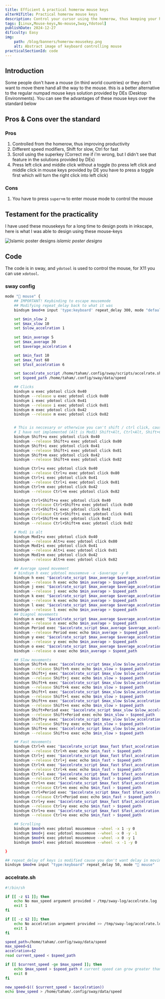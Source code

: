 ```yaml
---
title: Efficient & practical homerow mouse keys
alterH1Title: Practical homerow mouse keys
description: Control your cursor using the homerow, thus keeping your hands where they need to be.
tags: [Linux,Mouse-keys,No-mouse,Sway,Ydotool]
publishDate: 2024-12-27
dificulty: Easy
img:
    path: /blog/banners/homerow-mousekey.png
    alt: Abstract image of keyboard controlling mouse
practicalSectionId: code
---
```



## Introduction
Some people don't have a mouse (in third world countries) or they don't want to move there hand all the way to the mouse. this is a better alternative to the regular numpad mouse keys solution provided by DEs (Desktop Environments). You can see the advantages of these mouse keys over the standard below

## Pros & Cons over the standard

### Pros

1. Controlled from the homerow, thus improving productivity
2. Different speed modifiers, Shift for slow, Ctrl for fast
3. Scroll using the superkey (Correct me if i'm wrong, but I didn't see that feature in the solutions provided by DEs)
4. Press left click and middle click without a toggle (to press left click and middle click in mouse keys provided by DE you have to press a toggle first which will turn the right click into left click)

### Cons

1. You have to press `super+m` to enter mouse mode to control the mouse

## Testament for the practicality

I have used these mousekeys for a long time to design posts in inkscape, here is what I was able to design using these mouse-keys

![Islamic poster designs](../images/homerow-mousekeys/islamic-poster-designs.png)
*islamic poster designs*

## Code
The code is in sway, and `ydotool` is used to control the mouse, for X11 you can use `xdotool`.

### sway config
```bash
mode " mouse" {
    ## IMPORTANT! Keybinding to escape mousemode
    ## Modifying repeat_delay back to what it was
    bindsym $mod+m input 'type:keyboard' repeat_delay 300, mode "default"

    set $min_slow 2
    set $max_slow 10
    set $slow_accelration 1
   
    set $min_average 5
    set $max_average 30
    set $average_accelration 4

    set $min_fast 10
    set $max_fast 60
    set $fast_accelration 6

    set $accelrate_script /home/taham/.config/sway/scripts/accelrate.sh
    set $speed_path /home/taham/.config/sway/data/speed

    ## Clicks
    bindsym u exec ydotool click 0x40
    bindsym --release u exec ydotool click 0x80
    bindsym i exec ydotool click 0x41
    bindsym --release i exec ydotool click 0x81
    bindsym m exec ydotool click 0x42
    bindsym --release m exec ydotool click 0x82


    # This is neccesary or otherwise you can't shift / ctrl click, cause on pressing shift you can't click
    # I have not implemented (Alt is Mod1) Shift+Alt, Ctrl+Alt, Shift+Ctrl+Alt, you can implement them if you need them
    bindsym Shift+u exec ydotool click 0x40 
    bindsym --release Shift+u exec ydotool click 0x80
    bindsym Shift+i exec ydotool click 0x41
    bindsym --release Shift+i exec ydotool click 0x81
    bindsym Shift+m exec ydotool click 0x42
    bindsym --release Shift+m exec ydotool click 0x82

    bindsym Ctrl+u exec ydotool click 0x40
    bindsym --release Ctrl+u exec ydotool click 0x80
    bindsym Ctrl+i exec ydotool click 0x41
    bindsym --release Ctrl+i exec ydotool click 0x81
    bindsym Ctrl+m exec ydotool click 0x42
    bindsym --release Ctrl+m exec ydotool click 0x82

    bindsym Ctrl+Shift+u exec ydotool click 0x40
    bindsym --release Ctrl+Shift+u exec ydotool click 0x80
    bindsym Ctrl+Shift+i exec ydotool click 0x41
    bindsym --release Ctrl+Shift+i exec ydotool click 0x81
    bindsym Ctrl+Shift+m exec ydotool click 0x42
    bindsym --release Ctrl+Shift+m exec ydotool click 0x82

    # Mod1 is alt
    bindsym Mod1+u exec ydotool click 0x40
    bindsym --release Alt+u exec ydotool click 0x80
    bindsym Mod1+i exec ydotool click 0x41
    bindsym --release Alt+i exec ydotool click 0x81
    bindsym Mod1+m exec ydotool click 0x42
    bindsym --release Alt+m exec ydotool click 0x82

    ## Average speed movement
    # bindsym h exec ydotool mousemove -x -$average -y 0
    bindsym h exec "$accelrate_script $max_average $average_accelration; read speed < $speed_path; ydotool mousemove -x -$speed  -y 0"
    bindsym --release h exec echo $min_average > $speed_path
    bindsym j exec "$accelrate_script $max_average $average_accelration; read speed < $speed_path; ydotool mousemove -x 0 -y $speed"
    bindsym --release j exec echo $min_average > $speed_path
    bindsym k exec "$accelrate_script $max_average $average_accelration; read speed < $speed_path; ydotool mousemove -x 0 -y -$speed"
    bindsym --release k exec echo $min_average > $speed_path
    bindsym l exec "$accelrate_script $max_average $average_accelration; read speed < $speed_path; ydotool mousemove -x $speed  -y 0"
    bindsym --release l exec echo $min_average > $speed_path
    ## Diagnol movements
    bindsym n exec "$accelrate_script $max_average $average_accelration; read speed < $speed_path; ydotool mousemove -x -$speed  -y $speed"
    bindsym --release n exec echo $min_average > $speed_path
    bindsym Period exec "$accelrate_script $max_average $average_accelration; read speed < $speed_path; ydotool mousemove -x $speed  -y $speed"
    bindsym --release Period exec echo $min_average > $speed_path
    bindsym y exec "$accelrate_script $max_average $average_accelration; read speed < $speed_path; ydotool mousemove -x -$speed  -y -$speed"
    bindsym --release y exec echo $min_average > $speed_path
    bindsym o exec "$accelrate_script $max_average $average_accelration; read speed < $speed_path; ydotool mousemove -x $speed  -y -$speed"
    bindsym --release o exec echo $min_average > $speed_path

    ## Slow movements
    bindsym Shift+h exec "$accelrate_script $max_slow $slow_accelration; read speed < $speed_path; ydotool mousemove -x -$speed  -y 0"
    bindsym --release Shift+h exec echo $min_slow > $speed_path
    bindsym Shift+j exec "$accelrate_script $max_slow $slow_accelration; read speed < $speed_path; ydotool mousemove -x 0 -y $speed"
    bindsym --release Shift+j exec echo $min_slow > $speed_path
    bindsym Shift+k exec "$accelrate_script $max_slow $slow_accelration; read speed < $speed_path; ydotool mousemove -x 0 -y -$speed"
    bindsym --release Shift+k exec echo $min_slow > $speed_path
    bindsym Shift+l exec "$accelrate_script $max_slow $slow_accelration; read speed < $speed_path; ydotool mousemove -x $speed  -y 0"
    bindsym --release Shift+l exec echo $min_slow > $speed_path
    bindsym Shift+n exec "$accelrate_script $max_slow $slow_accelration; read speed < $speed_path; ydotool mousemove -x -$speed  -y $speed"
    bindsym --release Shift+n exec echo $min_slow > $speed_path
    bindsym Shift+Period exec "$accelrate_script $max_slow $slow_accelration; read speed < $speed_path; ydotool mousemove -x $speed  -y $speed"
    bindsym --release Shift+Period exec echo $min_slow > $speed_path
    bindsym Shift+y exec "$accelrate_script $max_slow $slow_accelration; read speed < $speed_path; ydotool mousemove -x -$speed  -y -$speed"
    bindsym --release Shift+y exec echo $min_slow > $speed_path
    bindsym Shift+o exec "$accelrate_script $max_slow $slow_accelration; read speed < $speed_path; ydotool mousemove -x $speed  -y -$speed"
    bindsym --release Shift+o exec echo $min_slow > $speed_path

    ## Fast movements
    bindsym Ctrl+h exec "$accelrate_script $max_fast $fast_accelration; read speed < $speed_path; ydotool mousemove -x -$speed  -y 0"
    bindsym --release Ctrl+h exec echo $min_fast > $speed_path
    bindsym Ctrl+j exec "$accelrate_script $max_fast $fast_accelration; read speed < $speed_path; ydotool mousemove -x 0 -y $speed"
    bindsym --release Ctrl+j exec echo $min_fast > $speed_path
    bindsym Ctrl+k exec "$accelrate_script $max_fast $fast_accelration; read speed < $speed_path; ydotool mousemove -x 0 -y -$speed"
    bindsym --release Ctrl+k exec echo $min_fast > $speed_path
    bindsym Ctrl+l exec "$accelrate_script $max_fast $fast_accelration; read speed < $speed_path; ydotool mousemove -x $speed  -y 0"
    bindsym --release Ctrl+l exec echo $min_fast > $speed_path
    bindsym Ctrl+n exec "$accelrate_script $max_fast $fast_accelration; read speed < $speed_path; ydotool mousemove -x -$speed  -y $speed"
    bindsym --release Ctrl+n exec echo $min_fast > $speed_path
    bindsym Ctrl+Period exec "$accelrate_script $max_fast $fast_accelration; read speed < $speed_path; ydotool mousemove -x $speed  -y $speed"
    bindsym --release Ctrl+Period exec echo $min_fast > $speed_path
    bindsym Ctrl+y exec "$accelrate_script $max_fast $fast_accelration; read speed < $speed_path; ydotool mousemove -x -$speed  -y -$speed"
    bindsym --release Ctrl+y exec echo $min_fast > $speed_path
    bindsym Ctrl+o exec "$accelrate_script $max_fast $fast_accelration; read speed < $speed_path; ydotool mousemove -x $speed  -y -$speed"
    bindsym --release Ctrl+o exec echo $min_fast > $speed_path

    ## Scrolling
    bindsym $mod+h exec ydotool mousemove --wheel -x 1 -y 0 
    bindsym $mod+j exec ydotool mousemove --wheel -x 0 -y -1
    bindsym $mod+k exec ydotool mousemove --wheel -x 0 -y 1
    bindsym $mod+l exec ydotool mousemove --wheel -x -1 -y 0 

}

## repeat_delay of keys is modified cause you don't want delay in moving your mouse
bindsym $mod+m input "type:keyboard" repeat_delay 50, mode " mouse"
```

### accelrate.sh
```bash
#!/bin/sh

if [[ -z $1 ]]; then
    echo No max_speed argument provided > /tmp/sway-log/accelrate.log
    exit 1
fi

if [[ -z $2 ]]; then
    echo No accelration argument provided >> /tmp/sway-log/accelrate.log
    exit 1
fi

speed_path=/home/taham/.config/sway/data/speed
max_speed=$1
accelration=$2
read current_speed < $speed_path

if [[ $current_speed -ge $max_speed ]]; then
    echo $max_speed > $speed_path # current speed can grow greater than max speed
    exit 0
fi

new_speed=$(( $current_speed + $accelration))
echo $new_speed > /home/taham/.config/sway/data/speed
```
